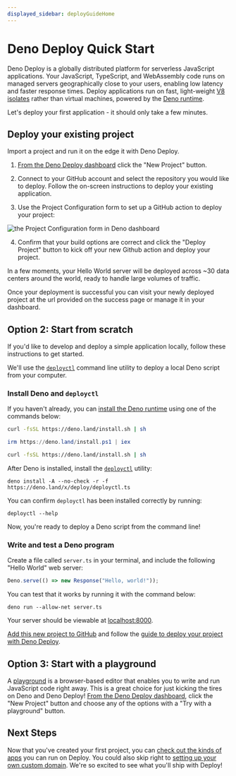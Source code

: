 ```yaml
---
displayed_sidebar: deployGuideHome
---
```


# Deno Deploy Quick Start

Deno Deploy is a globally distributed platform for serverless JavaScript
applications. Your JavaScript, TypeScript, and WebAssembly code runs on managed
servers geographically close to your users, enabling low latency and faster
response times. Deploy applications run on fast, light-weight
[V8 isolates](https://deno.com/blog/anatomy-isolate-cloud) rather than virtual
machines, powered by the [Deno runtime](/runtime/manual).

Let's deploy your first application - it should only take a few minutes.

## <a name="existingproject"></a>Deploy your existing project 

Import a project and run it on the edge it with Deno Deploy. 

1. [From the Deno Deploy dashboard](https://dash.deno.com) click the "New Project" button.

2. Connect to your GitHub account and select the repository you would like to deploy.
Follow the on-screen instructions to deploy your existing application.

3. Use the Project Configuration form to set up a GitHub action to deploy your project:

![the Project Configuration form in Deno dashboard](./images/deploy_onboarding.png)

4. Confirm that your build options are correct and click the "Deploy Project" button to kick off your new Github action and deploy your project.

In a few moments, your Hello World server will be deployed across ~30 data 
centers around the world, ready to handle large volumes of traffic.

Once your deployment is successful you can visit your newly deployed project at the url provided on the success page or manage it in your dashboard.

## Option 2: Start from scratch

If you'd like to develop and deploy a simple application locally, follow these
instructions to get started. 

We'll use the [`deployctl`](./deployctl.md) command
line utility to deploy a local Deno script from your computer.

### Install Deno and `deployctl`

If you haven't already, you can 
[install the Deno runtime](/runtime/manual/getting_started/installation) 
using one of the commands below:


<Tabs groupId="operating-systems">
  <TabItem value="mac" label="macOS" default>

```sh
curl -fsSL https://deno.land/install.sh | sh
```

</TabItem>
  <TabItem  value="windows" label="Windows">

```powershell
irm https://deno.land/install.ps1 | iex
```

</TabItem>
  <TabItem value="linux" label="Linux">

```sh
curl -fsSL https://deno.land/install.sh | sh
```

</TabItem>
</Tabs>

After Deno is installed, install the [`deployctl`](./deployctl.md) utility:

```
deno install -A --no-check -r -f https://deno.land/x/deploy/deployctl.ts
```

You can confirm `deployctl` has been installed correctly by running:

```
deployctl --help
```

Now, you're ready to deploy a Deno script from the command line!

### Write and test a Deno program

Create a file called `server.ts` in your terminal, and include the following
"Hello World" web server:

```ts title="server.ts"
Deno.serve(() => new Response("Hello, world!"));
```

You can test that it works by running it with the command below:

```
deno run --allow-net server.ts
```

Your server should be viewable at [localhost:8000](http://localhost:8000). 

[Add this new project to GitHub](https://docs.github.com/en/migrations/importing-source-code/using-the-command-line-to-import-source-code/adding-locally-hosted-code-to-github) and follow the [guide to deploy your project with Deno Deploy](#existingproject).

## Option 3: Start with a playground

A [playground](./playgrounds.md) is a browser-based editor that enables you to
write and run JavaScript code right away. This is a great choice for just
kicking the tires on Deno and Deno Deploy!
[From the Deno Deploy dashboard](https://dash.deno.com), click the "New Project"
button and choose any of the options with a "Try with a playground" button.

## Next Steps

Now that you've created your first project, you can 
[check out the kinds of apps](./use-cases.md) you can run on Deploy. You could 
also skip right to [setting up your own custom domain](./custom-domains.md).
We're so excited to see what you'll ship with Deploy!
